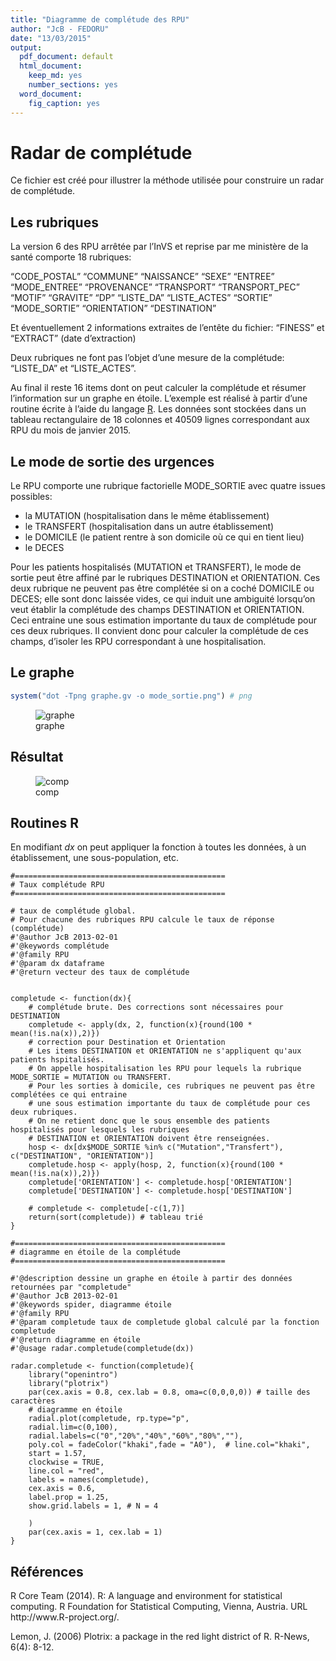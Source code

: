 ```yaml
---
title: "Diagramme de complétude des RPU"
author: "JcB - FEDORU"
date: "13/03/2015"
output:
  pdf_document: default
  html_document:
    keep_md: yes
    number_sections: yes
  word_document:
    fig_caption: yes
---
```


Radar de complétude
===================

Ce fichier est créé pour illustrer la méthode utilisée pour construire un radar de complétude.

Les rubriques
-------------

La version 6 des RPU arrêtée par l'InVS et reprise par me ministère de la santé comporte 18 rubriques:

"CODE_POSTAL"   "COMMUNE"  "NAISSANCE" "SEXE" "ENTREE" "MODE_ENTREE" "PROVENANCE" "TRANSPORT"     "TRANSPORT_PEC"
"MOTIF" "GRAVITE"  "DP" "LISTE_DA"  "LISTE_ACTES"
"SORTIE" "MODE_SORTIE" "ORIENTATION"  "DESTINATION"

Et éventuellement 2 informations extraites de l'entête du fichier:
"FINESS" et "EXTRACT" (date d'extraction)   
                        
Deux rubriques ne font pas l'objet d'une mesure de la complétude: "LISTE_DA" et "LISTE_ACTES".

Au final il reste 16 items dont on peut calculer la complétude et résumer l'information sur un graphe en étoile. L'exemple est réalisé à partir d'une routine écrite à l'aide du langage [R](). Les données sont stockées dans un tableau rectangulaire de 18 colonnes et 40509 lignes correspondant aux RPU du mois de janvier 2015.

Le mode de sortie des urgences
------------------------------

Le RPU comporte une rubrique factorielle MODE_SORTIE avec quatre issues possibles:

- la MUTATION (hospitalisation dans le même établissement)
- le TRANSFERT (hospitalisation dans un autre établissement)
- le DOMICILE (le patient rentre à son domicile où ce qui en tient lieu)
- le DECES

Pour les patients hospitalisés (MUTATION et TRANSFERT), le mode de sortie peut être affiné par le rubriques DESTINATION et ORIENTATION.
Ces deux rubrique ne peuvent pas être complétée si on a coché DOMICILE ou DECES; elle sont donc laissée vides, ce qui induit une ambiguité lorsqu'on veut établir la complétude des champs DESTINATION et ORIENTATION. Ceci entraine une sous estimation importante du taux de complétude pour ces deux rubriques. Il convient donc pour calculer la complétude de ces champs, d'isoler les RPU correspondant à une hospitalisation.

Le graphe
---------

```r
system("dot -Tpng graphe.gv -o mode_sortie.png") # png
```
![graphe](mode_sortie.png)

Résultat
--------

![comp](../rapport_2014_files/figure-html/completude-2.png)


Routines R
----------

En modifiant _dx_ on peut appliquer la fonction à toutes les données, à un établissement, une sous-population, etc.

```{}
#===============================================
# Taux complétude RPU
#===============================================

# taux de complétude global. 
# Pour chacune des rubriques RPU calcule le taux de réponse (complétude)
#'@author JcB 2013-02-01
#'@keywords complétude
#'@family RPU
#'@param dx dataframe
#'@return vecteur des taux de complétude


completude <- function(dx){
    # complétude brute. Des corrections sont nécessaires pour DESTINATION
    completude <- apply(dx, 2, function(x){round(100 * mean(!is.na(x)),2)})
    # correction pour Destination et Orientation
    # Les items DESTINATION et ORIENTATION ne s'appliquent qu'aux patients hspitalisés. 
    # On appelle hospitalisation les RPU pour lequels la rubrique MODE_SORTIE = MUTATION ou TRANSFERT. 
    # Pour les sorties à domicile, ces rubriques ne peuvent pas être complétées ce qui entraine 
    # une sous estimation importante du taux de complétude pour ces deux rubriques. 
    # On ne retient donc que le sous ensemble des patients hospitalisés pour lesquels les rubriques 
    # DESTINATION et ORIENTATION doivent être renseignées.
    hosp <- dx[dx$MODE_SORTIE %in% c("Mutation","Transfert"), c("DESTINATION", "ORIENTATION")]
    completude.hosp <- apply(hosp, 2, function(x){round(100 * mean(!is.na(x)),2)})
    completude['ORIENTATION'] <- completude.hosp['ORIENTATION']
    completude['DESTINATION'] <- completude.hosp['DESTINATION']
    
    # completude <- completude[-c(1,7)]
    return(sort(completude)) # tableau trié
}

#===============================================
# diagramme en étoile de la complétude
#===============================================

#'@description dessine un graphe en étoile à partir des données retournées par "completude"
#'@author JcB 2013-02-01
#'@keywords spider, diagramme étoile
#'@family RPU
#'@param completude taux de completude global calculé par la fonction completude
#'@return diagramme en étoile
#'@usage radar.completude(completude(dx))

radar.completude <- function(completude){
    library("openintro")
    library("plotrix")
    par(cex.axis = 0.8, cex.lab = 0.8, oma=c(0,0,0,0)) # taille des caractères
    # diagramme en étoile
    radial.plot(completude, rp.type="p", 
    radial.lim=c(0,100), 
    radial.labels=c("0","20%","40%","60%","80%",""),
    poly.col = fadeColor("khaki",fade = "A0"),  # line.col="khaki",
    start = 1.57, 
    clockwise = TRUE, 
    line.col = "red", 
    labels = names(completude), 
    cex.axis = 0.6,
    label.prop = 1.25, 
    show.grid.labels = 1, # N = 4
   
    )
    par(cex.axis = 1, cex.lab = 1)
}

```

Références
----------

R Core Team (2014). R: A language and environment for statistical computing. R Foundation for Statistical Computing, Vienna,
  Austria. URL http://www.R-project.org/.

 Lemon, J. (2006) Plotrix: a package in the red light district of R. R-News, 6(4): 8-12.